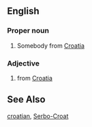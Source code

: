==English==
===Proper noun===
# Somebody from [[Croatia]]

===Adjective===
# from [[Croatia]]
==See Also==
[[croatian]], [[Serbo-Croat]]